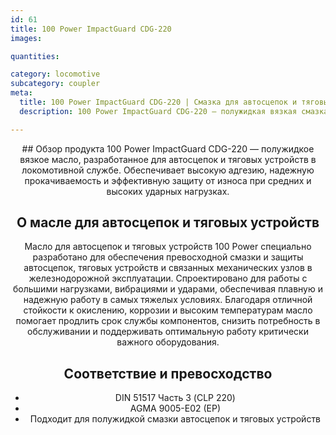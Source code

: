```yaml
---
id: 61
title: 100 Power ImpactGuard CDG-220
images:

quantities:

category: locomotive
subcategory: coupler
meta:
  title: 100 Power ImpactGuard CDG-220 | Смазка для автосцепок и тяговых устройств
  description: 100 Power ImpactGuard CDG-220 — полужидкая вязкая смазка для тяжелых условий с добавками графита/MoS₂ для автосцепок, тяговых устройств и гребней на железной дороге. Обеспечивает сильную адгезию, защиту от износа и длительную смазку при тяжелых перевозках, резких кривых и высоких нагрузках. Соответствует DIN 51825 KP1N-20 и ASTM D4950 GC-LB для надежной работы грузовых, пассажирских и маневровых локомотивов.

---
```


<Header>
  ## Обзор продукта
  100 Power ImpactGuard CDG-220 — полужидкое вязкое масло, разработанное для автосцепок и тяговых устройств в локомотивной службе. Обеспечивает высокую адгезию, надежную прокачиваемость и эффективную защиту от износа при средних и высоких ударных нагрузках.

  ## О масле для автосцепок и тяговых устройств
  Масло для автосцепок и тяговых устройств 100 Power специально разработано для обеспечения превосходной смазки и защиты автосцепок, тяговых устройств и связанных механических узлов в железнодорожной эксплуатации. Спроектировано для работы с большими нагрузками, вибрациями и ударами, обеспечивая плавную и надежную работу в самых тяжелых условиях. Благодаря отличной стойкости к окислению, коррозии и высоким температурам масло помогает продлить срок службы компонентов, снизить потребность в обслуживании и поддерживать оптимальную работу критически важного оборудования.

  ## Соответствие и превосходство
  - DIN 51517 Часть 3 (CLP 220)
  - AGMA 9005-E02 (EP)
  - Подходит для полужидкой смазки автосцепок и тяговых устройств

</Header>
